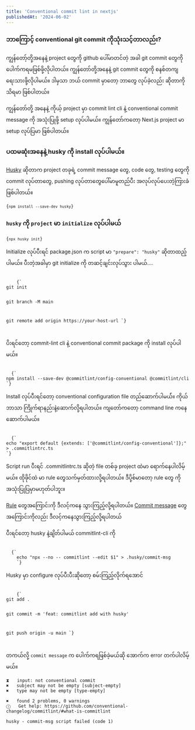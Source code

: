 ```yaml
---
title: 'Conventional commit lint in nextjs'
publishedAt: '2024-06-02'
---
```


### ဘာကြောင့် conventional git commit ကိုသုံးသင့်တာလည်း?

ကျွန်တော့်တို့အနေနဲ့ project တွေကို github ပေါ်မာတင်တဲ့ အခါ git commit တွေကို ပေါက်ကရမဖြစ်ဖို့လိုပါတယ်။
ကျွန်တော်တို့အနေနဲ့ git commit တွေကို စနစ်တကျရေးသားဖို့လိုပါမယ်။
ဒါမှသာ ဘယ် commit မှာတော့ ဘာတွေ လုပ်ခဲ့လည်း ဆိုတာကို သိရမာ ဖြစ်ပါတယ်။

ကျွန်တော်တို့ အနေနဲ့ ကိုယ့် project မှာ commit lint cli နဲ့ conventional commit message ကို အသုံးပြုဖို့
setup လုပ်ပါမယ်။ ကျွန်တော်ကတော့ Next.js project မာ setup လုပ်ပြမာ ဖြစ်ပါတယ်။

### ပထမဆုံးအနေနဲ့ husky ကို install လုပ်ပါမယ်။

[Husky](https://typicode.github.io/husky/) ဆိုတာက project တခုရဲ့ commit message တွေ, code တွေ, testing တွေကို commit လုပ်တာတွေ, pushing လုပ်တာတွေပေါ်မာမူတည်ပီး အလုပ်လုပ်ပေးတဲ့ကြားခံဖြစ်ပါတယ်။

<Code filename='shell'>{`npm install --save-dev husky`}</Code>

### `husky` ကို `project` မာ `initialize` လုပ်ပါမယ်

<Code filename='shell'>{`npx husky init`}</Code>

Initialize လုပ်ပီးရင် package.json က script မာ
`"prepare": "husky"`
ဆိုတာထည့်ပါမယ်။ ပီးတဲ့အခါမှာ git initialize ကို တဆင့်ချင်းလုပ်သွား ပါမယ်....

<Code filename="shell">
    {`
git init

git branch -M main

git remote add origin https://your-host-url
`}

</Code>

[//]: # 'git configure လုပ်ပီးရင် `npm run prepare` ဆိုတဲ့ script ကို run ပါမယ်။'

ပိးရင်တော့ commit-lint cli နဲ့ conventional commit package ကို install လုပ်ပါမယ်။

<Code filename='shell'>
  {`
npm install --save-dev @commitlint/config-conventional @commitlint/cli
`}
</Code>

Install လုပ်ပီးရင်တော့ conventional configuration file တည်ဆောက်ပါမယ််။ ကိုယ်ဘာသာ ကြိုက်ရာနည်းနဲ့ဆောက်လို့ရပါတယ်။
ကျတော်ကတော့ command line ကနေ ဆောက်ပါမယ်။

<Code filename='shell'>
  {`
echo "export default {extends: ['@commitlint/config-conventional']};" > .commitlintrc.ts
`}
</Code>

Script run ပီးရင် .commitlintrc.ts ဆိုတဲ့ file တစ်ခု project ထဲမာ ရောက်နေပါလိမ့်မယ်။
ထိုဖိုင်ထဲ မာ rule တွေသက်မှတ်ထားလို့ရပါတယ်။ ဒီပို့စ်မာတော့ rule တွေ ကို အသုံးပြုပြမှာမဟုတ်ပါဘူး။

[Rule](https://commitlint.js.org/reference/rules) တွေအကြောင်းကို ဒီလင့်ကနေ သွားကြည့်လို့ရပါတယ်။ [Commit message](https://www.conventionalcommits.org/en/v1.0.0/) တွေအကြောင်းကိုလည်း ဒီလင့်ကနေသွားကြည့်လို့ရပါတယ်

ပီးရင်တော့ husky နဲ့ချိတ်ပါမယ် commitlint-cli ကို

<Code filename='shell'>
  {`
    echo "npx --no -- commitlint --edit $1" > .husky/commit-msg
    `}
</Code>

Husky မှာ configure လုပ်ပီးပီးဆိုတော့ စမ်းကြည့်လိုက်ရအောင်

<Code filename="shell">
    {`
git add .

git commit -m 'feat: commitlint add with husky'

git push origin -u main
`}

</Code>

တကယ်လို့ `commit message` က ပေါက်ကရဖြစ်ခဲ့မယ်ဆို အောက်က error တက်ပါလိမ့်မယ်။

```shell
⧗   input: not conventional commit
✖   subject may not be empty [subject-empty]
✖   type may not be empty [type-empty]

✖   found 2 problems, 0 warnings
ⓘ   Get help: https://github.com/conventional-changelog/commitlint/#what-is-commitlint

husky - commit-msg script failed (code 1)
```

